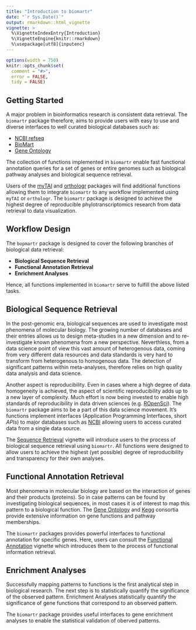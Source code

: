 ```yaml
---
title: "Introduction to biomartr"
date: "`r Sys.Date()`"
output: rmarkdown::html_vignette
vignette: >
  %\VignetteIndexEntry{Introduction}
  %\VignetteEngine{knitr::rmarkdown}
  %\usepackage[utf8]{inputenc}
---
```


```r
options(width = 750)
knitr::opts_chunk$set(
  comment = "#>",
  error = FALSE,
  tidy = FALSE)
```

## Getting Started

A major problem in bioinformatics research is consistent data retrieval. 
The `biomartr` package therefore, aims to provide users with easy to use and diverse interfaces to well curated biological databases such as:

* [NCBI refseq](http://www.ncbi.nlm.nih.gov/refseq/about/)
* [BioMart](http://www.biomart.org/)
* [Gene Ontology](http://geneontology.org/)

The collection of functions implemented in `biomartr` enable fast functional annotation queries for a set of genes or entire genomes such as biological pathway analyses and biological sequence retrieval.

Users of the [myTAI](https://github.com/HajkD/myTAI) and [orthologr](https://github.com/HajkD/orthologr) packages will find additional functions allowing them to integrate `biomartr` to any workflow implemented using `myTAI` or `orthologr`. The `biomartr` package is designed to achieve the highest degree of reproducible phylotranscriptomics research from data retrieval to data visualization.


## Workflow Design

The `bopmartr` package is designed to cover the following branches of biological data retrieval:

- __Biological Sequence Retrieval__
- __Functional Annotation Retrieval__
- __Enrichment Analyses__

Hence, all functions implemented in `biomartr` serve to fulfill the above listed tasks.


## Biological Sequence Retrieval

In the post-genomic era, biological sequences are used to investigate most phenomena of molecular biology. The growing number of databases and their entries allows us to design meta-studies in a new dimension and to re-investigate known phenomena from a new perspective. Neverthless, from a data science point of view this vast amount of heterogenous data, coming from very different data resources and data standards is very hard to transform from heterogenous to homogenous data. The detection of significant patterns within meta-analyses, therefore relies on high quality data analysis and data science.

Another aspect is reproducibility. Even in cases where a high degree of data homogeneity is achieved, the aspect of scientific reproducibility adds up to a new layer of complexity. Much effort is now being invested to enable high standards of reproducibility in data driven sciences (e.g. [ROpenSci](http://ropensci.org)). The `biomartr` package aims to be a part of this data science movement. It's functions implement interfaces (Application Programming Interfaces, short _APIs_) to major databases such as [NCBI](http://www.ncbi.nlm.nih.gov) allowing users to access curated data from a single data source. 

The [Sequence Retrieval](https://github.com/HajkD/biomartr/blob/master/vignettes/Sequence_Retrieval.Rmd) vignette will introduce users to the process of biological sequence retrieval using `biomartr`. All functions were designed to allow users to achieve the highest (yet possible) degree of reproducibility and transparency for their own analyses.



## Functional Annotation Retrieval

Most phenomena in molecular biology are based on the interaction of genes and their products (proteins). So in case patterns can be found by investigating biological sequences, in most cases it is of interest to map this pattern to a biological function. The [Gene Ontology](http://geneontology.org/) and [Kegg](http://www.genome.jp/kegg/kegg1a.html) consortia provide extensive information on gene functions and pathway memberships.

The `biomartr` packages provides powerful interfaces to functional annotation for specific genes.
Here, users can consult the [Functional Annotation](https://github.com/HajkD/biomartr/blob/master/vignettes/Functional_Annotation.Rmd) vignette which introduces them to the process of functional information retrieval. 


## Enrichment Analyses

Successfully mapping patterns to functions is the first analytical step in biological research. The next step is to statistically quantify the significance of the observed pattern. 
Enrichment Analyses statistically quantify the significance of gene functions that correspond to an observed pattern.

The `biomartr` package provides useful interfaces to gene enrichment analyses to enable the statistical validation of oberved patterns. 







